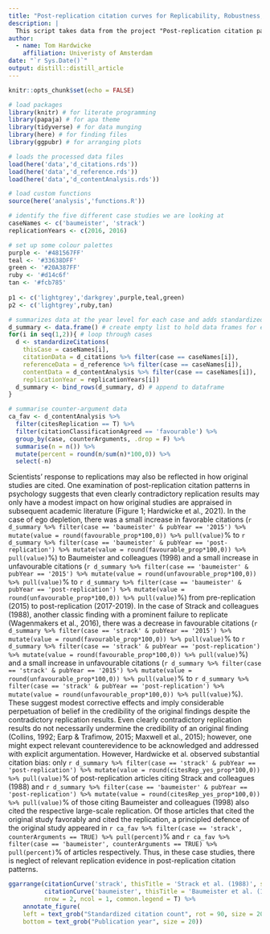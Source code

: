 ```yaml
---
title: "Post-replication citation curves for Replicability, Robustness, and Reproducibility paper"
description: |
  This script takes data from the project "Post-replication citation patterns in psychology" (Hardwicke et al., 2021) and writes reproducible text and a citation curve graph for the "Replicability, Robustness, and Reproducibility in Psychological Science" (Nosek et al.) paper.
author:
  - name: Tom Hardwicke 
    affiliation: Univeristy of Amsterdam
date: "`r Sys.Date()`"
output: distill::distill_article
---
```


```r
knitr::opts_chunk$set(echo = FALSE)
```

```r
# load packages
library(knitr) # for literate programming
library(papaja) # for apa theme
library(tidyverse) # for data munging
library(here) # for finding files
library(ggpubr) # for arranging plots
```

```r
# loads the processed data files
load(here('data','d_citations.rds'))
load(here('data','d_reference.rds'))
load(here('data','d_contentAnalysis.rds'))
```

```r
# load custom functions
source(here('analysis','functions.R'))
```

```r
# identify the five different case studies we are looking at
caseNames <- c('baumeister', 'strack')
replicationYears <- c(2016, 2016)

# set up some colour palettes
purple <- '#481567FF'
teal <- '#33638DFF'
green <- '#20A387FF'
ruby <- '#d14c6f'
tan <- '#fcb785'
  
p1 <- c('lightgrey','darkgrey',purple,teal,green)
p2 <- c('lightgrey',ruby,tan)

# summarizes data at the year level for each case and adds standardized citation counts for target citations and reference class citations
d_summary <- data.frame() # create empty list to hold data frames for each case
for(i in seq(1,2)){ # loop through cases
  d <- standardizeCitations(
    thisCase = caseNames[i],
    citationData = d_citations %>% filter(case == caseNames[i]), 
    referenceData = d_reference %>% filter(case == caseNames[i]),
    contentData = d_contentAnalysis %>% filter(case == caseNames[i]),
    replicationYear = replicationYears[i])
  d_summary <- bind_rows(d_summary, d) # append to dataframe
}

# summarise counter-argument data
ca_fav <- d_contentAnalysis %>% 
  filter(citesReplication == T) %>% 
  filter(citationClassificationAgreed == 'favourable') %>%
  group_by(case, counterArguments, .drop = F) %>%
  summarise(n = n()) %>%
  mutate(percent = round(n/sum(n)*100,0)) %>%
  select(-n)
```


Scientists’ response to replications may also be reflected in how original studies are cited. One examination of post-replication citation patterns in psychology suggests that even clearly contradictory replication results may only have a modest impact on how original studies are appraised in subsequent academic literature (Figure 1; Hardwicke et al., 2021). In the case of ego depletion, there was a small increase in favorable citations (`r d_summary %>% filter(case == 'baumeister' & pubYear == '2015') %>% mutate(value = round(favourable_prop*100,0)) %>% pull(value)`% to `r d_summary %>% filter(case == 'baumeister' & pubYear == 'post-replication') %>% mutate(value = round(favourable_prop*100,0)) %>% pull(value)`%) to Baumeister and colleagues (1998) and a small increase in unfavourable citations (`r d_summary %>% filter(case == 'baumeister' & pubYear == '2015') %>% mutate(value = round(unfavourable_prop*100,0)) %>% pull(value)`% to `r d_summary %>% filter(case == 'baumeister' & pubYear == 'post-replication') %>% mutate(value = round(unfavourable_prop*100,0)) %>% pull(value)`%) from pre-replication (2015) to post-replication (2017-2019). In the case of Strack and colleagues (1988), another classic finding with a prominent failure to replicate (Wagenmakers et al., 2016), there was a decrease in favourable citations (`r d_summary %>% filter(case == 'strack' & pubYear == '2015') %>% mutate(value = round(favourable_prop*100,0)) %>% pull(value)`% to `r d_summary %>% filter(case == 'strack' & pubYear == 'post-replication') %>% mutate(value = round(favourable_prop*100,0)) %>% pull(value)`%) and a small increase in unfavourable citations (`r d_summary %>% filter(case == 'strack' & pubYear == '2015') %>% mutate(value = round(unfavourable_prop*100,0)) %>% pull(value)`% to `r d_summary %>% filter(case == 'strack' & pubYear == 'post-replication') %>% mutate(value = round(unfavourable_prop*100,0)) %>% pull(value)`%). These suggest modest corrective effects and imply considerable perpetuation of belief in the credibility of the original findings despite the contradictory replication results. Even clearly contradictory replication results do not necessarily undermine the credibility of an original finding (Collins, 1992; Earp & Trafimow, 2015; Maxwell et al., 2015); however, one might expect relevant counterevidence to be acknowledged and addressed with explicit argumentation. However, Hardwicke et al. observed substantial citation bias: only `r d_summary %>% filter(case == 'strack' & pubYear == 'post-replication') %>% mutate(value = round(citesRep_yes_prop*100,0)) %>% pull(value)`% of post-replication articles citing Strack and colleagues (1988) and `r d_summary %>% filter(case == 'baumeister' & pubYear == 'post-replication') %>% mutate(value = round(citesRep_yes_prop*100,0)) %>% pull(value)`% of those citing Baumeister and colleagues (1998) also cited the respective large-scale replication. Of those articles that cited the original study favorably and cited the replication, a principled defence of the original study appeared in `r ca_fav %>% filter(case == 'strack', counterArguments == TRUE) %>% pull(percent)`% and `r ca_fav %>% filter(case == 'baumeister', counterArguments == TRUE) %>% pull(percent)`% of articles respectively. Thus, in these case studies, there is neglect of relevant replication evidence in post-replication citation patterns.

```r
ggarrange(citationCurve('strack', thisTitle = 'Strack et al. (1988)', standardized = T, plotReference = T, areaPlot = "classification"),
          citationCurve('baumeister', thisTitle = 'Baumeister et al. (1998)', standardized = T, plotReference = T, areaPlot = "classification"),
          nrow = 2, ncol = 1, common.legend = T) %>%
    annotate_figure(
    left = text_grob("Standardized citation count", rot = 90, size = 20),
    bottom = text_grob("Publication year", size = 20))
```








